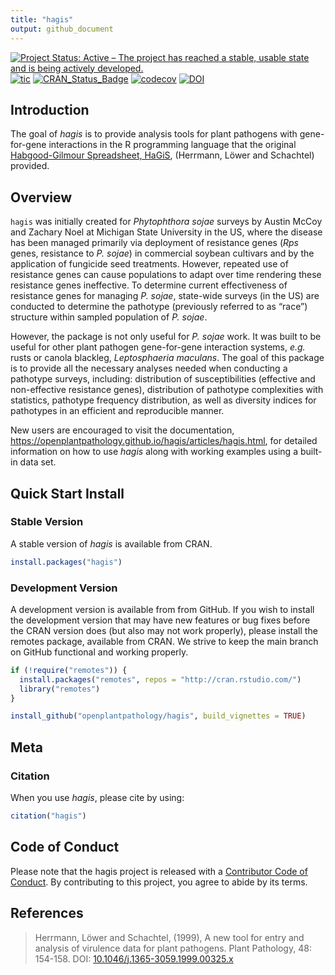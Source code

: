 ```yaml
---
title: "hagis"
output: github_document
---
```


<!-- badges: start -->
[![Project Status: Active – The project has reached a stable, usable state and is being actively developed.](https://www.repostatus.org/badges/latest/active.svg)](https://www.repostatus.org/#active)
[![tic](https://github.com/openplantpathology/hagis/workflows/tic/badge.svg?branch=main)](https://github.com/openplantpathology/hagis/actions)
[![CRAN\_Status\_Badge](https://www.r-pkg.org/badges/version/hagis)](https://cran.r-project.org/package=hagis)
[![codecov](https://codecov.io/gh/openplantpathology/hagis/branch/main/graph/badge.svg)](https://codecov.io/gh/openplantpathology/hagis)
[![DOI](https://zenodo.org/badge/164751172.svg)](https://zenodo.org/badge/latestdoi/164751172)
<!-- badges: end -->

## Introduction

The goal of _hagis_ is to provide analysis tools for plant pathogens with gene-for-gene interactions in the R programming language that the original [Habgood-Gilmour Spreadsheet, HaGiS](https://onlinelibrary.wiley.com/doi/full/10.1046/j.1365-3059.1999.00325.x), (Herrmann, Löwer and Schachtel) provided.

## Overview

`hagis` was initially created for _Phytophthora sojae_ surveys by Austin McCoy and Zachary Noel at Michigan State University in the US, where the disease has been managed primarily via deployment of resistance genes
(_Rps_ genes, resistance to _P. sojae_) in commercial soybean cultivars and by the application of fungicide seed treatments.
However, repeated use of resistance genes can cause populations to adapt over time rendering these resistance genes ineffective.
To determine current effectiveness of resistance genes for managing _P. sojae_, state-wide surveys (in the US) are conducted to determine the pathotype (previously referred to as “race”) structure within sampled population of _P. sojae_.

However, the package is not only useful for _P. sojae_ work.
It was built to be useful for other plant pathogen gene-for-gene interaction systems, _e.g._ rusts or canola blackleg, _Leptosphaeria maculans_.
The goal of this package is to provide all the necessary analyses needed when conducting a pathotype surveys, including: distribution of susceptibilities (effective and non-effective resistance genes), distribution of pathotype complexities with statistics, pathotype frequency distribution, as well as diversity indices for pathotypes in an efficient and reproducible manner.

New users are encouraged to visit the documentation, <https://openplantpathology.github.io/hagis/articles/hagis.html>, for detailed information on how to use _hagis_ along with working examples using a built-in data set.

## Quick Start Install

### Stable Version

A stable version of _hagis_ is available from CRAN.

``` r
install.packages("hagis")
```

### Development Version

A development version is available from from GitHub.
If you wish to install the development version that may have new features or bug fixes before the CRAN version does (but also may not work properly), please install the remotes package, available from CRAN.
We strive to keep the main branch on GitHub functional and working properly.

``` r
if (!require("remotes")) {
  install.packages("remotes", repos = "http://cran.rstudio.com/")
  library("remotes")
}

install_github("openplantpathology/hagis", build_vignettes = TRUE)
```

## Meta

### Citation

When you use _hagis_, please cite by using:

```r
citation("hagis")
```

## Code of Conduct

Please note that the hagis project is released with a [Contributor Code of Conduct](https://contributor-covenant.org/version/2/0/CODE_OF_CONDUCT.html).
By contributing to this project, you agree to abide by its terms.

## References

> Herrmann, Löwer and Schachtel, (1999), A new tool for entry and analysis of virulence data for plant pathogens. Plant Pathology, 48: 154-158. DOI: [10.1046/j.1365-3059.1999.00325.x](https://doi.org/10.1046/j.1365-3059.1999.00325.x)
